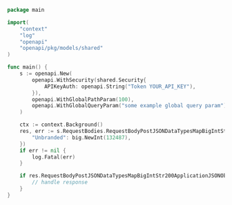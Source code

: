 ```go showLineNumbers copy filename="Request Body Post Json Data Types Map Big Int Str usage example"
package main

import(
	"context"
	"log"
	"openapi"
	"openapi/pkg/models/shared"
)

func main() {
    s := openapi.New(
        openapi.WithSecurity(shared.Security{
            APIKeyAuth: openapi.String("Token YOUR_API_KEY"),
        }),
        openapi.WithGlobalPathParam(100),
        openapi.WithGlobalQueryParam("some example global query param"),
    )

    ctx := context.Background()
    res, err := s.RequestBodies.RequestBodyPostJSONDataTypesMapBigIntStr(ctx, map[string]*big.Int{
        "Unbranded": big.NewInt(132487),
    })
    if err != nil {
        log.Fatal(err)
    }

    if res.RequestBodyPostJSONDataTypesMapBigIntStr200ApplicationJSONObject != nil {
        // handle response
    }
}
```
